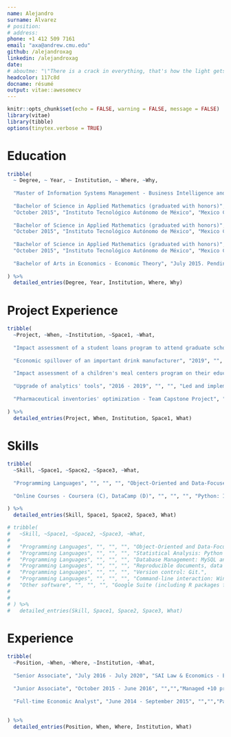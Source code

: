 ```yaml
---
name: Alejandro
surname: Álvarez
# position: 
# address: 
phone: +1 412 509 7161
email: "axa@andrew.cmu.edu"
github: /alejandroxag
linkedin: /alejandroxag
date: 
# aboutme: "\"There is a crack in everything, that's how the light gets in\". Leonard Cohen. \"Anthem\". The Future, 1992."
headcolor: 117c8d
docname: résumé
output: vitae::awesomecv
---
```


```r

knitr::opts_chunk$set(echo = FALSE, warning = FALSE, message = FALSE)
library(vitae)
library(tibble)
options(tinytex.verbose = TRUE)

```

# Education

```r

tribble(
  ~ Degree, ~ Year, ~ Institution, ~ Where, ~Why,
  
  "Master of Information Systems Management - Business Intelligence and Data Analytics", "December 2021 (expected)", "Carnegie Mellon University, Heinz College", "Pittsburgh, PA", "Coursework (Fall 2020 - Spring 2021): Object-Oriented Programming, Data Focused Python, Machine Learning for Problem Solving, Distributed Systems for ISM, Database Management, Unstructured Data Analytics, Applied Econometrics, Advanced Business Analytics, Writing for ISM.",
  
  "Bachelor of Science in Applied Mathematics (graduated with honors)",
  "October 2015", "Instituto Tecnológico Autónomo de México", "Mexico City, Mexico", "Thesis work: \"Random Variants of the Kaczmarz Method\", 2015. Independent and individual study focused on the theoretical background and computational efficiency behind two of the random variants of this algorithm to numerically solve linear systems.",
  
  "Bachelor of Science in Applied Mathematics (graduated with honors)",
  "October 2015", "Instituto Tecnológico Autónomo de México", "Mexico City, Mexico", "Coursework: Numerical Analysis, Linear Programming, Numerical Optimization, Applied Statistics, Linear Algebra, Real Analysis, Functional Analysis, Measure Theory; Applied Data Science Workshop at Carnegie Mellon University (Fall 2015).",
  
  "Bachelor of Science in Applied Mathematics (graduated with honors)",
  "October 2015", "Instituto Tecnológico Autónomo de México", "Mexico City, Mexico", "Adjunct Faculty Member of the Probability and Statistics Department (Spring 2015) and the Mathematics Department (Spring 2013 - Fall 2014).",
  
  "Bachelor of Arts in Economics - Economic Theory", "July 2015. Pending graduation", "", "", "Coursework: Advanced Microeconometrics, Advanced Macroeconometrics, Consumer Theory, General Equilibrium Theory, Game Theory.",
  
) %>%
  detailed_entries(Degree, Year, Institution, Where, Why)

```

# Project Experience

```r

tribble(
  ~Project, ~When, ~Institution, ~Space1, ~What,
  
  "Impact assessment of a student loans program to attend graduate school abroad", "2020", "SAI Law & Economics", "", "Designed and conducted an extensive electronic survey. Managed the data gathering and cleansing processes. Conducted the analysis to stratify the sample using unsupervised methods (PCA and Clustering), and the econometric analysis to assess the beneficiaries' profiles on which the program had more impact.",
  
  "Economic spillover of an important drink manufacturer", "2019", "", "", "Gathered information of sales, employees and supplies purchases by product of 11 companies in 32 states in Mexico. Designed a relational database to store such information. Developed an R package to implement Input-Output methodologies. Delivered through an R Bookdown.",
  
  "Impact assessment of a children's meal centers program on their education.", "2018", "", "", "Worked with the program's information and public information from the Mexican Population Census to create control groups through a propensity score matching methodology and measure the difference in school attendance rates.",
  
  "Upgrade of analytics' tools", "2016 - 2019", "", "", "Led and implemented Economic Consulting Team’s toolbox migration, from 100% Excelusage to 100% R usage. Actively trained firm’s Partners, JuniorAssociates, and Analysts, in the usage of R Programming Language. Established Git as my team’s version control tool. Self‑taught to programming with R and using Git.",
  
  "Pharmaceutical inventories' optimization - Team Capstone Project", "Summer 2015", "UPMC Enterprises - Carnegie Mellon University", "", "Developed a predictive algorithm with Python to make projections about the drugs needed to be purchased, based on the patients' visits and medical records, which consisted in estimating multivariate distributions to find the optimal quantities in terms of a loss function.",
  
) %>%
  detailed_entries(Project, When, Institution, Space1, What)

```

# Skills

```r

tribble(
  ~Skill, ~Space1, ~Space2, ~Space3, ~What,
  
  "Programming Languages", "", "", "", "Object-Oriented and Data-Focused Programming: Python, Java and R (package development); Statistical Analysis: Python and R; Database Management: MySQL and SQL *Plus; Reproducible documents, data visualization and markup languages: R, R Markdown, Shiny, Jupyter, LaTeX. Notions of HTML, CSS and XML; Version control: Git; Command-line interaction: Windows PowerShell; Other Software: Google Suite (including R packages for interacting with it), Microsoft Office Suite.",
  
  "Online Courses - Coursera (C), DataCamp (D)", "", "", "", "Python: Introduction to Python (D), Intermediate Python (D), Python DS Toolbox 1 & 2 (D); Git: Introduction to Git (D); ML: ML for everyone (D), Machine Learning by Stanford University (C).",
  
) %>%
  detailed_entries(Skill, Space1, Space2, Space3, What)

# tribble(
#   ~Skill, ~Space1, ~Space2, ~Space3, ~What,
#   
#   "Programming Languages", "", "", "", "Object-Oriented and Data-Focused Programming: Python, Java and R (package development).",
#   "Programming Languages", "", "", "", "Statistical Analysis: Python and R.",
#   "Programming Languages", "", "", "", "Database Management: MySQL and Oracle SQL Developer.",
#   "Programming Languages", "", "", "", "Reproducible documents, data visualization and markup languages: R, R Markdown, Shiny, Jupyter, LaTeX. Notions of HTML, CSS and XML.",
#   "Programming Languages", "", "", "", "Version control: Git.",
#   "Programming Languages", "", "", "", "Command-line interaction: Windows PowerShell.",
#   "Other software", "", "", "", "Google Suite (including R packages for interacting with it), Microsoft Office Suite (Core apps).",
#   
#   
# ) %>%
#   detailed_entries(Skill, Space1, Space2, Space3, What)

```

# Experience

```r

tribble(
  ~Position, ~When, ~Where, ~Institution, ~What,
  
  "Senior Associate", "July 2016 - July 2020", "SAI Law & Economics - Economic Consulting Team","Mexico City, Mexico","Directly managed +50 projects, in charge of their strategic and methodological planning, and their technical execution (Statistical Analysis, Data visualization, Database Design, Economic analysis). Participated in +100 projects for +100 clients. Billed +1.1 Million USD. Coordinated the JA's and BA's team. Senior Associate with the highest tenure in the firm since 2017, and with the shortest period as Junior Associate in firm's history.",
  
  "Junior Associate", "October 2015 - June 2016", "","","Managed +10 projects and participated in +20 projects. Supervised and improved teams' usage of tools and technics for data cleansing and visualization, and statistical and economic analysis. Immediately promoted after graduation.",
  
  "Full-time Economic Analyst", "June 2014 - September 2015", "","","Participated in +30 projects. Pioneered the use of R Programming Language.",
  
  
) %>%
  detailed_entries(Position, When, Where, Institution, What)

```


